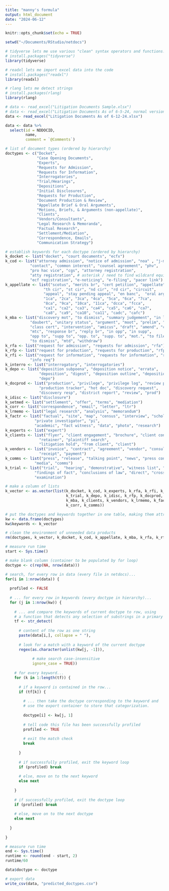 ```yaml
---
title: "manny's formula"
output: html_document
date: "2024-06-12"
---
```


```r
knitr::opts_chunk$set(echo = TRUE)

setwd("~/Documents/RStudio/netdocs")

# tidyverse lets me use various "clean" syntax operators and functions!
# install.packages("tidyverse")
library(tidyverse)

# readxl lets me import excel data into the code
# install.packages("readxl")
library(readxl)

# rlang lets me detect strings
# install.packages(rlang)
library(rlang)

# data <- read_excel("Litigation Documents Sample.xlsx")
# data <- read_excel("Litigation Documents As of 6-5-24, normal version.xlsx")
data <- read_excel("Litigation Documents As of 6-12-24.xlsx")

data <- data %>% 
  select(id = NDDOCID,
         name,
         comment = `@Comments`)
```

```r

# list of document types (ordered by hierarchy)
doctypes <- c("Docket",
              "Case Opening Documents",
              "Experts",
              "Requests for Admission",
              "Requests for Information",
              "Interrogatories",
              "Trial/Hearings",
              "Depositions",
              "Initial Disclosures",
              "Requests for Production",
              "Document Production & Review",
              "Appellate Brief & Oral Arguments",
              "Motions, Briefs, & Arguments (non-appellate)",
              "Clients",
              "Vendors/Consultants",
              "Legal Research & Memoranda",
              "Factual Research",
              "Settlement/Mediation",
              "Correspondence, Emails",
              "Communication Strategy")

# establish keywords for each doctype (ordered by hierarchy)
k_docket <- list("docket", "court documents", "ecfx")
k_cod <- list("attorney admission", "notice of admission", "noa" , "j-memo", 
           "contact", "common interest", "counsel agreement", "phv", 
           "pro hac vice", "cgs", "attorney registration", 
           "atty registration", # asterisk / need to find wildcard equivalent
           "ecf registration", "e-noticing", "e-filing", "pacer link")
k_appellate <- list("scotus", "merits br", "cert petition", "appellate", 
                 "th cir", "st cir", "nd cir", "rd cir", "circuit", 
                 "appeal", "stay pending appeal", "en banc",  "oral arg", 
                 "1ca", "2ca", "3ca", "4ca", "5ca", "6ca", "7ca",  
                 "8ca", "9ca", "10ca", "11ca", "dcca", "fcca",
                 "ca1", "ca2", "ca3", "ca4", "ca5", "ca6", "ca7", 
                 "ca8", "ca9", "ca10", "ca11", "cadc", "cafc")
k_mba <- list("discovery mot", "to dismiss", "summary judgement", "in limine", 
           "daubert", "unitary status", "argument", "moot", "prelim", "injunction", 
           "class cert", "intervention", "amicus", "draft", "amend", "compel", 
           "mtc", "response br", "reply br", "in opp", "in supp", 
           "opp to", "supp to", "opp. to", "supp. to", "mot.", "to file", 
           "to dismiss", "mtd", "withdraw")
k_rfa <- list("request for admission", "requests for admission", "rfa")
k_rfp <- list("request for production", "requests for production", "rfp", "r4p")
k_rfi <- list("request for information", "requests for information", "rfi",
           "info req")
k_interro <- list("interrogatory", "interrogatories")
k_depo <- list("deposition subpoena", "deposition notice", "errata", 
               "deposition", "digest", "deposition outline", "deposition note",
               "depo")
k_docprod <- list("production", "privilege", "privilege log", "review protocol", 
               "production tracker", "hot doc", "discovery request", 
               "discovery resp", "district report", "review", "prod")
k_idisc <- list("disclosure")
k_setmed <- list("settlement", "offer", "terms", "mediation")
k_corr <- list("correspondence", "email", "letter", "ltr")
k_lrmemo <- list("legal research", "analysis", "memorandum") 
k_factr <- list("factual", "site", "map", "census", "interview", "scholarly", 
             "private investigator", "pi", 
             "academic", "fact witness", "data", "photo", "research")
k_experts <- list("expert")
k_clients <- list("flyer", "client engagement", "brochure", "client contacts", 
               "retainer", "plaintiff search", 
               "litigation hold", "from client", "client")
k_vendors <- list("invoice", "contract", "agreement", "vendor", "consultant", 
               "receipt", "payment")
k_comms <- list("press", "release", "talking point", "news", "press conference", 
             "media", "comms")
k_trial <- list("trial",  "hearing", "demonstrative", "witness list", "fof", 
             "findings of fact", "conclusions of law", "direct", "cross", 
             "examination")

# make a column of lists
k_vector <- as.vector(list(k_docket, k_cod, k_experts, k_rfa, k_rfi, k_interro,
                           k_trial, k_depo, k_idisc, k_rfp, k_docprod, k_appellate,
                           k_mba, k_clients, k_vendors, k_lrmemo, k_factr, k_setmed,
                           k_corr, k_comms))

# put the doctypes and keywords together in one table, making them attributable to each other by row
kw <- data.frame(doctypes)
kw$keywords <- k_vector

# clean the environment of unneeded data products
rm(doctypes, k_vector, k_docket, k_cod, k_appellate, k_mba, k_rfa, k_rfp, k_rfi, k_interro, k_depo, k_docprod, k_idisc, k_setmed, k_corr, k_lrmemo, k_factr, k_experts, k_clients, k_vendors, k_comms, k_trial)
```

```r

# measure run time
start <- Sys.time()

# make blank column (container to be populated by for loop)
doctype <- c(rep(NA, nrow(data)))

# search, for every row in data (every file in netdocs)...
for(i in 1:nrow(data)) {
  
  profiled <- FALSE
  
  # ... for every row in keywords (every doctype in hierarchy)...
  for (j in 1:nrow(kw)) {
    
    # ... and compare the keywords of current doctype to row, using
    # a function that detects any selection of substrings in a primary string
    tf <- str_detect( 
      
      # content of the row as one string
      paste(data[i,], collapse = " "), 
      
      # look for a match with a keyword of the current doctype
      regex(as.character(unlist(kw[j, -1])),
            
            # make search case-insensitive
            ignore_case = TRUE)) 
    
    # for every keyword...
    for (k in 1:length(tf)) {
      
      # if a keyword is contained in the row...
      if (tf[k]) { 
        
        # ... then take the doctype corresponding to the keyword and
        # use the export container to store that categorization.
        
        doctype[i] <- kw[j, 1]
        
        # tell code this file has been successfully profiled
        profiled <- TRUE
        
        # exit the match check 
        break
        
      }
      
      # if successfully profiled, exit the keyword loop
      if (profiled) break
      
      # else, move on to the next keyword
      else next
      
    }
    
    # if successfully profiled, exit the doctype loop
    if (profiled) break
    
    # else, move on to the next doctype
    else next
    
  }
  
}

# measure run time
end <- Sys.time()
runtime <- round(end - start, 2)
runtime/60

data$doctype <- doctype

# export data
write_csv(data, "predicted_doctypes.csv")
```
